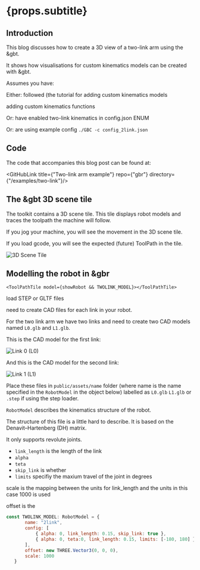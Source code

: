 
# {props.subtitle}

<ReadingTime time="5"/>
<PageTag tags={props.tags}/>

## Introduction

<TitleImage image={two_link_arm_diagram} alt="two_link_arm_diagram"/>

This blog discusses how to create a 3D view of a two-link arm using the &gbt.

It shows how visualisations for custom kinematics models can be created with &gbt.

Assumes you have:

Either: followed (the tutorial for adding custom kinematics models

<GlowsiteLink to="/blogs/robotics/custom_kinematics">adding custom kinematics functions</GlowsiteLink>

Or: have enabled two-link kinematics in config.json ENUM

Or: are using example config `./GBC -c config_2link.json`


## Code
The code that accompanies this blog post can be found at:

<GitHubLink title={"Two-link arm example"} repo={"gbr"} directory={"/examples/two-link"}/>

## The &gbt 3D scene tile

The toolkit contains a 3D scene tile. This tile displays robot models and traces the toolpath the machine will follow.

If you jog your machine, you will see the movement in the 3D scene tile.

If you load gcode, you will see the expected (future) ToolPath in the tile.

<Image meta={threeDimensionalSceneTile} alt="3D Scene Tile" maxWidth={600}/>


## Modelling the robot in &gbr

`<ToolPathTile model={showRobot && TWOLINK_MODEL}></ToolPathTile>`

load STEP or GLTF files

need to create CAD files for each link in your robot.

For the two link arm we have two links and need to create two CAD models named `L0.glb` and `L1.glb`.

This is the CAD model for the first link:

<Image meta={L0} alt="Link 0 (L0)" maxWidth={600}/>

And this is the CAD model for the second link:

<Image meta={L1} alt="Link 1 (L1)" maxWidth={600}/>


Place these files in `public/assets/name` folder (where name is the name specified in the `RobotModel` in the object below) labelled as `L0.glb` `L1.glb` or `.step` if using the step loader.

`RobotModel` describes the kinematics structure of the robot.

The structure of this file is a little hard to describe. It is based on the Denavit–Hartenberg (DH) matrix.

It only supports revolute joints.

* `link_length` is the length of the link
* `alpha`
* `teta`
* `skip_link` is whether
* `limits` specifiy the maxium travel of the joint in degrees

scale is the mapping between the units for link_length and the units in this case 1000 is used

offset is the

```js
const TWOLINK_MODEL: RobotModel = {
       name: "2link",
       config: [
           { alpha: 0, link_length: 0.15, skip_link: true },
           { alpha: 0, teta:0, link_length: 0.15, limits: [-180, 180] },
       ],
       offset: new THREE.Vector3(0, 0, 0),
       scale: 1000
   }
```

